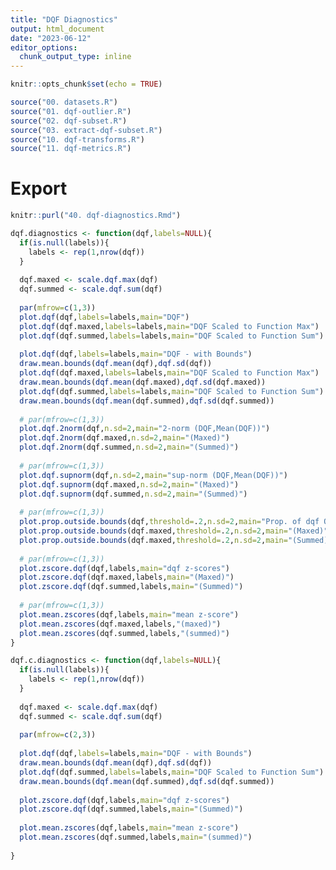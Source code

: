 ```yaml
---
title: "DQF Diagnostics"
output: html_document
date: "2023-06-12"
editor_options: 
  chunk_output_type: inline
---
```


```r
knitr::opts_chunk$set(echo = TRUE)
```

```r
source("00. datasets.R")
source("01. dqf-outlier.R")
source("02. dqf-subset.R")
source("03. extract-dqf-subset.R")
source("10. dqf-transforms.R")
source("11. dqf-metrics.R")
```

# Export
```r
knitr::purl("40. dqf-diagnostics.Rmd")
```

```r
dqf.diagnostics <- function(dqf,labels=NULL){
  if(is.null(labels)){
    labels <- rep(1,nrow(dqf))
  }
  
  dqf.maxed <- scale.dqf.max(dqf)
  dqf.summed <- scale.dqf.sum(dqf)
  
  par(mfrow=c(1,3))
  plot.dqf(dqf,labels=labels,main="DQF")
  plot.dqf(dqf.maxed,labels=labels,main="DQF Scaled to Function Max")
  plot.dqf(dqf.summed,labels=labels,main="DQF Scaled to Function Sum")
  
  plot.dqf(dqf,labels=labels,main="DQF - with Bounds")
  draw.mean.bounds(dqf.mean(dqf),dqf.sd(dqf))
  plot.dqf(dqf.maxed,labels=labels,main="DQF Scaled to Function Max")
  draw.mean.bounds(dqf.mean(dqf.maxed),dqf.sd(dqf.maxed))
  plot.dqf(dqf.summed,labels=labels,main="DQF Scaled to Function Sum")
  draw.mean.bounds(dqf.mean(dqf.summed),dqf.sd(dqf.summed))
  
  # par(mfrow=c(1,3))
  plot.dqf.2norm(dqf,n.sd=2,main="2-norm (DQF,Mean(DQF))")
  plot.dqf.2norm(dqf.maxed,n.sd=2,main="(Maxed)")
  plot.dqf.2norm(dqf.summed,n.sd=2,main="(Summed)")
  
  # par(mfrow=c(1,3))
  plot.dqf.supnorm(dqf,n.sd=2,main="sup-norm (DQF,Mean(DQF))")
  plot.dqf.supnorm(dqf.maxed,n.sd=2,main="(Maxed)")
  plot.dqf.supnorm(dqf.summed,n.sd=2,main="(Summed)")
  
  # par(mfrow=c(1,3))
  plot.prop.outside.bounds(dqf,threshold=.2,n.sd=2,main="Prop. of dqf Outisde Bounds")
  plot.prop.outside.bounds(dqf.maxed,threshold=.2,n.sd=2,main="(Maxed)")
  plot.prop.outside.bounds(dqf.maxed,threshold=.2,n.sd=2,main="(Summed)")
  
  # par(mfrow=c(1,3))
  plot.zscore.dqf(dqf,labels,main="dqf z-scores")
  plot.zscore.dqf(dqf.maxed,labels,main="(Maxed)")
  plot.zscore.dqf(dqf.summed,labels,main="(Summed)")
  
  # par(mfrow=c(1,3))
  plot.mean.zscores(dqf,labels,main="mean z-score")
  plot.mean.zscores(dqf.maxed,labels,"(maxed)")
  plot.mean.zscores(dqf.summed,labels,"(summed)")
}
```

```r
dqf.c.diagnostics <- function(dqf,labels=NULL){
  if(is.null(labels)){
    labels <- rep(1,nrow(dqf))
  }
  
  dqf.maxed <- scale.dqf.max(dqf)
  dqf.summed <- scale.dqf.sum(dqf)
  
  par(mfrow=c(2,3))
  
  plot.dqf(dqf,labels=labels,main="DQF - with Bounds")
  draw.mean.bounds(dqf.mean(dqf),dqf.sd(dqf))
  plot.dqf(dqf.summed,labels=labels,main="DQF Scaled to Function Sum")
  draw.mean.bounds(dqf.mean(dqf.summed),dqf.sd(dqf.summed))
  
  plot.zscore.dqf(dqf,labels,main="dqf z-scores")
  plot.zscore.dqf(dqf.summed,labels,main="(Summed)")
  
  plot.mean.zscores(dqf,labels,main="mean z-score")
  plot.mean.zscores(dqf.summed,labels,main="(summed)")
  
}
```














